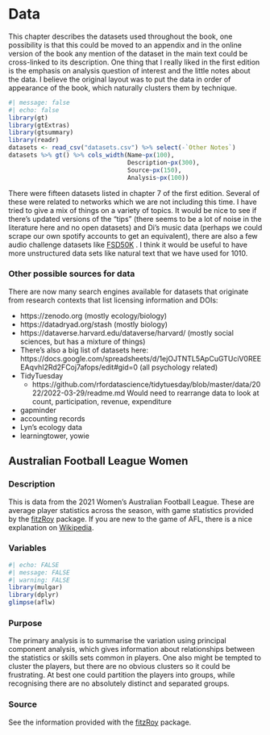 # Data {#data}

This chapter describes the datasets used throughout the book, one possibility is that this could be moved to an appendix and in the online version of the book any mention of the dataset in the main text could be cross-linked to its description. One thing that I really liked in the first edition is the emphasis on analysis
question of interest and the little notes about the data. I believe the original layout was to put the data in order of appearance of the book, which naturally clusters them by technique.

```r
#| message: false
#| echo: false
library(gt)
library(gtExtras)
library(gtsummary)
library(readr)
datasets <- read_csv("datasets.csv") %>% select(-`Other Notes`)
datasets %>% gt() %>% cols_width(Name~px(100), 
                                 Description~px(300),
                                 Source~px(150), 
                                 Analysis~px(100))
```

There were fifteen datasets listed in chapter 7 of the first edition. Several
of these were related to networks which we are not including this time. I have
tried to give a mix of things on a variety of topics. It would be nice to
see if there's updated versions of the "tips" 
(there seems to be a lot of noise in the literature here and no open datasets) and 
Di's music data (perhaps we could scrape our own spotify accounts to get an equivalent), there are also a few audio challenge datasets like [FSD50K](https://zenodo.org/record/4060432#.YCHksxMzbWY) . I think
it would be useful to have more unstructured data sets like natural text that we have used for 1010.


### Other possible sources for data {-}

There are now many search engines available for datasets that originate
from research contexts that list licensing information and DOIs:

* https://zenodo.org (mostly ecology/biology)
* https://datadryad.org/stash (mostly biology)
* https://dataverse.harvard.edu/dataverse/harvard/ (mostly social sciences, but has a mixture of things)
* There's also a big list of datasets here: https://docs.google.com/spreadsheets/d/1ejOJTNTL5ApCuGTUciV0REEEAqvhI2Rd2FCoj7afops/edit#gid=0 (all psychology related)
* TidyTuesday
    * https://github.com/rfordatascience/tidytuesday/blob/master/data/2022/2022-03-29/readme.md Would need to rearrange data to look at count, participation, revenue, expenditure
* gapminder
* accounting records
* Lyn's ecology data
* learningtower, yowie

## Australian Football League Women

### Description {.unnumbered}

This is data from the 2021 Women's Australian Football League. These are average player statistics across the season, with game statistics provided by the [fitzRoy](https://jimmyday12.github.io/fitzRoy/) package. If you are new to the game of AFL, there is a nice explanation on [Wikipedia](https://en.wikipedia.org/wiki/Women%27s_Australian_rules_football). 

### Variables {.unnumbered}

```r
#| echo: FALSE
#| message: FALSE
#| warning: FALSE
library(mulgar)
library(dplyr)
glimpse(aflw)
```

### Purpose {.unnumbered}

The primary analysis is to summarise the variation using principal component analysis, which gives information about relationships between the statistics or skills sets common in players. One also might be tempted to cluster the players, but there are no obvious clusters so it could be frustrating. At best one could partition the players into groups, while recognising there are no absolutely distinct and separated groups.

### Source {.unnumbered}

See the information provided with the [fitzRoy](https://jimmyday12.github.io/fitzRoy/) package.
